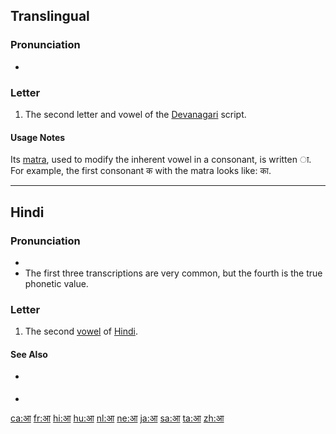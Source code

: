 {{character info/new|image=File:Deva-ā.png}}
==Translingual==
{{attention|sa}} <!--Each language which uses Devanagari should have its own section-->

===Pronunciation===
* {{IPA|/aː/|lang=mul}}

===Letter===
{{mul-Deva|ā}}

# The second letter and vowel of the [[Devanagari]] script.

====Usage Notes====
Its [[matra]], used to modify the inherent vowel in a consonant, is written ा. For example, the first consonant क with the matra looks like: का.

----

==Hindi==

===Pronunciation===
* {{IPA|/aː/|/a/|/ɑː/|[äː]|lang=hi}}
* The first three transcriptions are very common, but the fourth is the true phonetic value.

===Letter===
{{head|hi|letter|tr=ā}}

# The second [[vowel]] of [[Hindi]].

====See Also====
* {{sense|matra}} {{l|hi|ा|tr=ā}}
* {{list:Devanagari script letters/hi}}

[[ca:आ]]
[[fr:आ]]
[[hi:आ]]
[[hu:आ]]
[[nl:आ]]
[[ne:आ]]
[[ja:आ]]
[[sa:आ]]
[[ta:आ]]
[[zh:आ]]